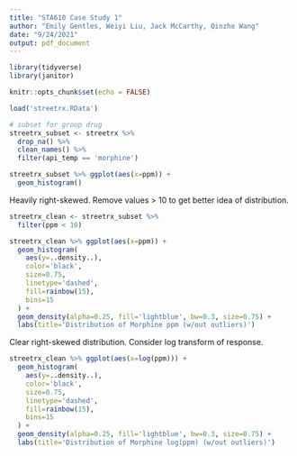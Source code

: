 ```yaml
---
title: "STA610 Case Study 1"
author: "Emily Gentles, Weiyi Liu, Jack McCarthy, Qinzhe Wang"
date: "9/24/2021"
output: pdf_document
---
```


```r
library(tidyverse)
library(janitor)

knitr::opts_chunk$set(echo = FALSE)
```

```r
load('streetrx.RData')

# subset for group drug
streetrx_subset <- streetrx %>%
  drop_na() %>%
  clean_names() %>%
  filter(api_temp == 'morphine')

streetrx_subset %>% ggplot(aes(x=ppm)) +
  geom_histogram()
```

Heavily right-skewed. Remove values > 10 to get better idea of distribution.

```r
streetrx_clean <- streetrx_subset %>%
  filter(ppm < 10)
```

```r
streetrx_clean %>% ggplot(aes(x=ppm)) +
  geom_histogram(
    aes(y=..density..), 
    color='black', 
    size=0.75,
    linetype='dashed', 
    fill=rainbow(15), 
    bins=15
  ) +
  geom_density(alpha=0.25, fill='lightblue', bw=0.3, size=0.75) +
  labs(title='Distribution of Morphine ppm (w/out outliers)')
```

Clear right-skewed distribution. Consider log transform of response.

```r
streetrx_clean %>% ggplot(aes(x=log(ppm))) +
  geom_histogram(
    aes(y=..density..), 
    color='black', 
    size=0.75,
    linetype='dashed', 
    fill=rainbow(15),
    bins=15
  ) +
  geom_density(alpha=0.25, fill='lightblue', bw=0.3, size=0.75) +
  labs(title='Distribution of Morphine log(ppm) (w/out outliers)')
```